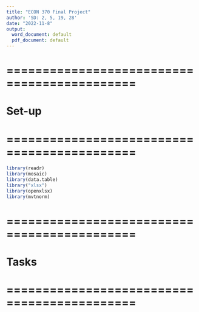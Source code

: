 ```yaml
---
title: "ECON 370 Final Project"
author: 'SD: 2, 5, 19, 28'
date: "2022-11-8"
output:
  word_document: default
  pdf_document: default
---
```


# ============================================
# Set-up
# ============================================
```r
library(readr)
library(mosaic)
library(data.table)
library("xlsx")
library(openxlsx)
library(mvtnorm)
```

# ============================================
# Tasks
# ============================================
```r


```
